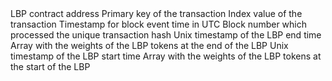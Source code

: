 <ParamField path="contract_address">
LBP contract address
</ParamField>
<ParamField path="evt_tx_hash">
Primary key of the transaction
</ParamField>
<ParamField path="evt_index">
Index value of the transaction
</ParamField>
<ParamField path="evt_block_time">
Timestamp for block event time in UTC
</ParamField>
<ParamField path="evt_block_number">
Block number which processed the unique transaction hash
</ParamField>
<ParamField path="endTime">
Unix timestamp of the LBP end time
</ParamField>
<ParamField path="endWeights">
Array with the weights of the LBP tokens at the end of the LBP
</ParamField>
<ParamField path="startTime">
Unix timestamp of the LBP start time
</ParamField>
<ParamField path="startWeights">
Array with the weights of the LBP tokens at the start of the LBP
</ParamField>
